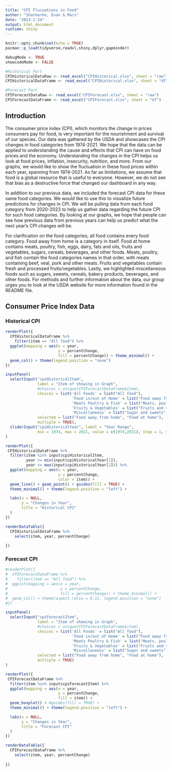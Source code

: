 ```yaml
---
title: "CPI Flucuations in Food"
author: "Sharmarke, Evan & Mars"
date: "2023-2-24"
output: html_document
runtime: shiny
---
```


```r
knitr::opts_chunk$set(echo = TRUE)
pacman::p_load(tidyverse,readxl,shiny,dplyr,gapminder)

debugMode <- TRUE
showcodeMode <- FALSE

```

```r
#Historical Part
CPIHistoricalDataRaw <- read_excel("CPIHistorical.xlsx", sheet = "raw")
CPIHistoricalDataFrame <- read_excel("CPIHistorical.xlsx", sheet = "df")

#Forecast Part
CPIForecastDataRaw <- read_excel("CPIForecast.xlsx", sheet = "raw")
CPIForecastDataFrame <- read_excel("CPIForecast.xlsx", sheet = "df")

```


## Introduction

The consumer price index (CPI), which monitors the change in prices consumers pay for food, is very important for the nourishment and survival of our species. Our data was gathered by the USDA and showcases the CPI changes in food categories from 1974-2021. We hope that the data can be applied to understanding the cause and effects that CPI can have on food prices and the economy. Understanding the changes in the CPI helps us look at food prices, inflation, insecurity, nutrition, and more. From our graphs, we would like to show the fluctuation in these food prices within each year, spanning from 1974-2021. As far as limitations, we assume that food is a global resource that is useful to everyone. However, we do not see that bias as a destructive force that changed our dashboard in any way.

In addition to our previous data, we included the forecast CPI data for these same food categories. We would like to use this to visualize future predictions for changes in CPI. We will be pulling data from each food category from 2020-2023 to help us gather data regarding the future CPI for such food categories. By looking at our graphs, we hope that people can see how previous data from previous years can help us predict what the next year’s CPI changes will be. 

For clarification on the food categories, all food contains every food category. Food away from home is a category in itself. Food at home contains meats, poultry, fish, eggs, dairy, fats and oils, fruits and vegetables, sugars, cereals, beverages, and other foods. Meats, poultry, and fish contain the food categories names in that order, with meats containing beef, veal, pork and other meats. Fruits and vegetables contain fresh and processed fruits/vegetables. Lastly, we highlighted miscellaneous foods such as sugars, sweets, cereals, bakery products, beverages, and other foods.  For methods and further information about the data, our group urges you to look at the USDA website for more information found in the README file. 


## Consumer Price Index Data {.tabset}

### Historical CPI

```r
renderPlot({
  CPIHistoricalDataFrame %>%
    filter(item == "All food") %>%
  ggplot(mapping = aes(x = year,
                       y = percentChange,
                       fill = percentChange)) + theme_minimal() + 
  geom_col() + theme(legend.position = "none")
})

inputPanel(
  selectInput("cpiHistoricalItem", 
              label = "Item of showing in Graph",
              #choices = unique(CPIForecastDataFrame$item),
              choices = list('All Foods' = list("All food"),
                             'Food in/out of Home' = list("Food away from home", "Food at home", "Eggs", "Dairy products", "Fats and oils"),
                             'Meats Poultry & Fish' = list("Meats, poultry, and fish", "Meats", "Beef and veal", "Pork", "Other meats"),
                             'Fruits & Vegetables' = list("Fruits and vegetables", "Fresh fruits and vegetables", "Fresh fruits", "Fresh vegetables", "Processed fruits and vegetables"),
                             'Miscellaneous' = list("Sugar and sweets", "Cereals and bakery products","Nonalcoholic beverages","Other foods")),
              selected = list("Food away from home", "Food at home"),
              multiple = TRUE),
  sliderInput("cpiHistoricalYear", label = "Year Range",
              min = 1974, max = 2021, value = c(1974,2021), step = 1, sep = ""),
)

renderPlot({
 CPIHistoricalDataFrame %>%
  filter(item %in% input$cpiHistoricalItem,
         year >= min(input$cpiHistoricalYear[1]), 
         year <= max(input$cpiHistoricalYear[2])) %>%
  ggplot(mapping = aes(x = year,
                       y = percentChange,
                       color = item)) + 
  geom_line() + geom_point() + guides(fill = TRUE) + 
  theme_minimal() + theme(legend.position = "left") +

  labs(x = NULL,
       y = "Changes in Year",
       title = "Historical CPI"
  )
})

renderDataTable({
  CPIHistoricalDataFrame %>%
    select(item, year, percentChange)
    
})

```

### Forecast CPI

```r
#renderPlot({
#  CPIForecastDataFrame %>%
#    filter(item == "All food") %>%
#  ggplot(mapping = aes(x = year,
#                       y = percentChange,
#                       fill = percentChange)) + theme_minimal() + 
#  geom_col() + theme(aspect.ratio = 0.11, legend.position = "none")
#})

inputPanel(
  selectInput("cpiForecastItem", 
              label = "Item of showing in Graph",
              #choices = unique(CPIForecastDataFrame$item),
              choices = list('All Foods' = list("All food"),
                             'Food in/out of Home' = list("Food away from home", "Food at home", "Eggs", "Dairy products", "Fats and oils"),
                             'Meats Poultry & Fish' = list("Meats, poultry, and fish", "Meats", "Beef and veal", "Pork", "Other meats"),
                             'Fruits & Vegetables' = list("Fruits and vegetables", "Fresh fruits and vegetables", "Fresh fruits", "Fresh vegetables", "Processed fruits and vegetables"),
                             'Miscellaneous' = list("Sugar and sweets", "Cereals and bakery products","Nonalcoholic beverages","Other foods")),
              selected = list("Food away from home", "Food at home"),
              multiple = TRUE)
)

renderPlot({
 CPIForecastDataFrame %>%
  filter(item %in% input$cpiForecastItem) %>%
  ggplot(mapping = aes(x = year,
                       y = percentChange,
                       fill = item)) + 
  geom_boxplot() + #guides(fill = TRUE) + 
  theme_minimal() + theme(legend.position = "left") +

  labs(x = NULL,
       y = "Changes in Year",
       title = "Forecast CPI"
  )
})

renderDataTable({
  CPIForecastDataFrame %>%
    select(item, year, percentChange)
    
})
```
